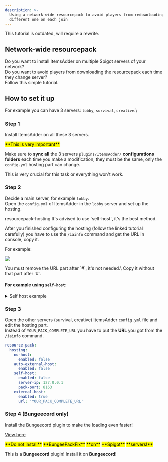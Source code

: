 ```yaml
---
description: >-
  Using a network-wide resourcepack to avoid players from redownloading a
  different one on each join
---
```


<Warning>
This tutorial is outdated, will require a rewrite.
</Warning>


## Network-wide resourcepack

Do you want to install ItemsAdder on multiple Spigot servers of your network?\
Do you want to avoid players from downloading the resourcepack each time they change server?\
Follow this simple tutorial.

## How to set it up

For example you can have 3 servers: `lobby`, `survival`, `creative`.\\

### Step 1

Install ItemsAdder on all these 3 servers.


<Warning>
<mark>**This is very important**</mark>

Make sure to **sync all** the 3 servers `plugins/ItemsAdder/` **configurations folders** each time you make a modification, they must be the same, only the `config.yml` hosting part can change.

This is very crucial for this task or everything won't work.
</Warning>


### Step 2

Decide a main server, for example `lobby`.\
Open the `config.yml` of ItemsAdder in the `lobby` server and set up the hosting.


<Card title="resourcepack-hosting" icon="text" href="/plugin-usage/resourcepack-hosting/">
resourcepack-hosting
</Card>



<Note>
It's advised to use `self-host`, it's the best method.
</Note>


After you finished configuring the hosting (follow the linked tutorial carefully) you have to use the `/iainfo` command and get the URL in console, copy it.

For example:

![](</assets/images/image (87).png>)


<Warning>
You must remove the URL part after `#`, it's not needed.\
Copy it without that part after `#`.
</Warning>


#### For example using `self-host`:

<details>

<summary>Self host example</summary>


```yaml config.yml lines icon="yaml"
resource-pack:
  hosting:
    no-host:
      enabled: false
    auto-external-host:
      enabled: false
    self-host:
      enabled: true
      server-ip: YOUR_SERVER_IP_HERE
      pack-port: 8163
    external-host:
      enabled: false
      url: ''
```


Run `/iazip` to generate the resourcepack.

</details>

### Step 3

Open the other servers (survival, creative) ItemsAdder `config.yml` file and edit the hosting part.\
Instead of `YOUR_PACK_COMPLETE_URL` you have to put the **URL** you got from the `/iainfo` command.


```yaml config.yml lines icon="yaml"
resource-pack:
  hosting:
    no-host:
      enabled: false
    auto-external-host:
      enabled: false
    self-host:
      enabled: false
      server-ip: 127.0.0.1
      pack-port: 8163
    external-host:
      enabled: true
      url: 'YOUR_PACK_COMPLETE_URL'
```


### Step 4 (Bungeecord only)

Install the Bungeecord plugin to make the loading even faster!


[View here](https://www.spigotmc.org/resources/96794)



<Warning>
<mark>**Do not install**</mark> <mark>**BungeePackFix**</mark> <mark>**on**</mark> <mark>**Spigot**</mark> <mark>**servers!**</mark>

This is a **Bungeecord** plugin! Install it on **Bungeecord**!
</Warning>

